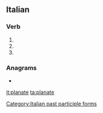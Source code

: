 ==Italian==

===Verb===
{{head|it|verb form}}

# {{inflection of|planare||2|p|pres|indc|lang=it}}
# {{inflection of|planare||2|p|impr|lang=it}}
# {{feminine plural of|planato|lang=it}}

===Anagrams===
* {{l|it|palante}}

[[Category:Italian past participle forms]]

[[it:planate]]
[[ta:planate]]